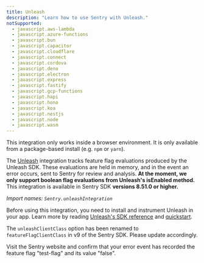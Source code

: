 ```yaml
---
title: Unleash
description: "Learn how to use Sentry with Unleash."
notSupported:
  - javascript.aws-lambda
  - javascript.azure-functions
  - javascript.bun
  - javascript.capacitor
  - javascript.cloudflare
  - javascript.connect
  - javascript.cordova
  - javascript.deno
  - javascript.electron
  - javascript.express
  - javascript.fastify
  - javascript.gcp-functions
  - javascript.hapi
  - javascript.hono
  - javascript.koa
  - javascript.nestjs
  - javascript.node
  - javascript.wasm
---
```


<PlatformContent includePath="feature-flags/prerelease-alert" />

<Alert level="info">

This integration only works inside a browser environment. It is only available from a package-based install (e.g. `npm` or `yarn`).

</Alert>

The [Unleash](https://www.getunleash.io/) integration tracks feature flag evaluations produced by the Unleash SDK. These evaluations are held in memory, and in the event an error occurs, sent to Sentry for review and analysis. **At the moment, we only support boolean flag evaluations from Unleash's isEnabled method.** This integration is available in Sentry SDK **versions 8.51.0 or higher.**

_Import names: `Sentry.unleashIntegration`_

Before using this integration, you need to install and instrument Unleash in your app. Learn more by reading [Unleash's SDK reference](https://docs.getunleash.io/reference/sdks/javascript-browser) and [quickstart](https://docs.getunleash.io/quickstart).

<PlatformContent includePath="/configuration/unleash" />

<Alert level="info">

The `unleashClientClass` option has been renamed to `featureFlagClientClass` in v9 of the Sentry SDK. Please update accordingly.

</Alert>

Visit the Sentry website and confirm that your error event has recorded the feature flag "test-flag" and its value "false".

<PlatformContent includePath="feature-flags/next-steps" />
